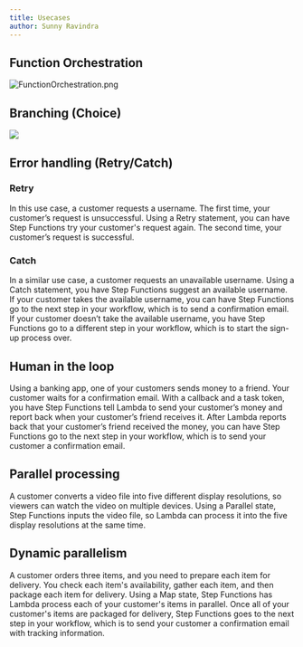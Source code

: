 ```yaml
---
title: Usecases
author: Sunny Ravindra
---
```

## Function Orchestration 
![FunctionOrchestration.png](../../../FunctionOrchestration.png)

## Branching (Choice)
![](../../../Branching.png)

## Error handling (Retry/Catch)

### Retry

In this use case, a customer requests a username. The first time, your customer’s request is unsuccessful. Using a Retry statement, you can have Step Functions try your customer's request again. The second time, your customer’s request is successful.

### Catch

In a similar use case, a customer requests an unavailable username. Using a Catch statement, you have Step Functions suggest an available username. If your customer takes the available username, you can have Step Functions go to the next step in your workflow, which is to send a confirmation email. If your customer doesn’t take the available username, you have Step Functions go to a different step in your workflow, which is to start the sign-up process over.

##  Human in the loop

Using a banking app, one of your customers sends money to a friend. Your customer waits for a confirmation email. With a callback and a task token, you have Step Functions tell Lambda to send your customer’s money and report back when your customer’s friend receives it. After Lambda reports back that your customer’s friend received the money, you can have Step Functions go to the next step in your workflow, which is to send your customer a confirmation email.

## Parallel processing

A customer converts a video file into five different display resolutions, so viewers can watch the video on multiple devices. Using a Parallel state, Step Functions inputs the video file, so Lambda can process it into the five display resolutions at the same time.

## Dynamic parallelism
A customer orders three items, and you need to prepare each item for delivery. You check each item's availability, gather each item, and then package each item for delivery. Using a Map state, Step Functions has Lambda process each of your customer's items in parallel. Once all of your customer's items are packaged for delivery, Step Functions goes to the next step in your workflow, which is to send your customer a confirmation email with tracking information.
